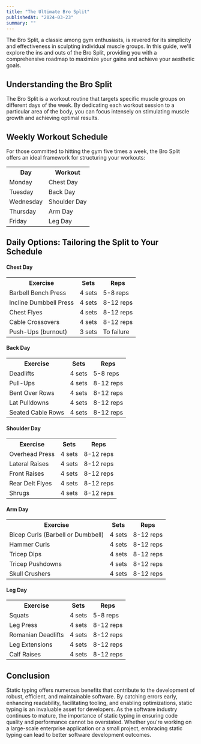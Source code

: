 ---
title: "The Ultimate Bro Split"
publishedAt: "2024-03-23"
summary: ""
---

The Bro Split, a classic among gym enthusiasts, is revered for its simplicity and effectiveness in sculpting individual muscle groups. In this guide, we'll explore the ins and outs of the Bro Split, providing you with a comprehensive roadmap to maximize your gains and achieve your aesthetic goals.

## Understanding the Bro Split

The Bro Split is a workout routine that targets specific muscle groups on different days of the week. By dedicating each workout session to a particular area of the body, you can focus intensely on stimulating muscle growth and achieving optimal results.

## Weekly Workout Schedule

For those committed to hitting the gym five times a week, the Bro Split offers an ideal framework for structuring your workouts:
<table>
  <tr>
    <th>Day</th>
    <th>Workout</th>
  </tr>
  <tr>
    <td>Monday</td>
    <td>Chest Day</td>
  </tr>
  <tr>
    <td>Tuesday</td>
    <td>Back Day</td>
  </tr>
  <tr>
    <td>Wednesday</td>
    <td>Shoulder Day</td>
  </tr>
  <tr>
    <td>Thursday</td>
    <td>Arm Day</td>
  </tr>
  <tr>
    <td>Friday</td>
    <td>Leg Day</td>
  </tr>
</table>

## Daily Options: Tailoring the Split to Your Schedule

#### Chest Day
<table>
  <tr>
    <th>Exercise</th>
    <th>Sets</th>
    <th>Reps</th>
  </tr>
  <tr>
    <td>Barbell Bench Press</td>
    <td>4 sets</td>
    <td>5-8 reps</td>
  </tr>
  <tr>
    <td>Incline Dumbbell Press</td>
    <td>4 sets</td>
    <td>8-12 reps</td>
  </tr>
  <tr>
    <td>Chest Flyes</td>
    <td>4 sets</td>
    <td>8-12 reps</td>
  </tr>
  <tr>
    <td>Cable Crossovers</td>
    <td>4 sets</td>
    <td>8-12 reps</td>
  </tr>
  <tr>
    <td>Push-Ups (burnout)</td>
    <td>3 sets</td>
    <td>To failure</td>
  </tr>
</table>

#### Back Day
<table>
  <tr>
    <th>Exercise</th>
    <th>Sets</th>
    <th>Reps</th>
  </tr>
  <tr>
    <td>Deadlifts</td>
    <td>4 sets</td>
    <td>5-8 reps</td>
  </tr>
  <tr>
    <td>Pull-Ups</td>
    <td>4 sets</td>
    <td>8-12 reps</td>
  </tr>
  <tr>
    <td>Bent Over Rows</td>
    <td>4 sets</td>
    <td>8-12 reps</td>
  </tr>
  <tr>
    <td>Lat Pulldowns</td>
    <td>4 sets</td>
    <td>8-12 reps</td>
  </tr>
  <tr>
    <td>Seated Cable Rows</td>
    <td>4 sets</td>
    <td>8-12 reps</td>
  </tr>
</table>

#### Shoulder Day
<table>
  <tr>
    <th>Exercise</th>
    <th>Sets</th>
    <th>Reps</th>
  </tr>
  <tr>
    <td>Overhead Press</td>
    <td>4 sets</td>
    <td>8-12 reps</td>
  </tr>
  <tr>
    <td>Lateral Raises</td>
    <td>4 sets</td>
    <td>8-12 reps</td>
  </tr>
  <tr>
    <td>Front Raises</td>
    <td>4 sets</td>
    <td>8-12 reps</td>
  </tr>
  <tr>
    <td>Rear Delt Flyes</td>
    <td>4 sets</td>
    <td>8-12 reps</td>
  </tr>
  <tr>
    <td>Shrugs</td>
    <td>4 sets</td>
    <td>8-12 reps</td>
  </tr>
</table>

#### Arm Day
<table>
  <tr>
    <th>Exercise</th>
    <th>Sets</th>
    <th>Reps</th>
  </tr>
  <tr>
    <td>Bicep Curls (Barbell or Dumbbell)</td>
    <td>4 sets</td>
    <td>8-12 reps</td>
  </tr>
  <tr>
    <td>Hammer Curls</td>
    <td>4 sets</td>
    <td>8-12 reps</td>
  </tr>
  <tr>
    <td>Tricep Dips</td>
    <td>4 sets</td>
    <td>8-12 reps</td>
  </tr>
  <tr>
    <td>Tricep Pushdowns</td>
    <td>4 sets</td>
    <td>8-12 reps</td>
  </tr>
  <tr>
    <td>Skull Crushers</td>
    <td>4 sets</td>
    <td>8-12 reps</td>
  </tr>
</table>

#### Leg Day
<table>
  <tr>
    <th>Exercise</th>
    <th>Sets</th>
    <th>Reps</th>
  </tr>
  <tr>
    <td>Squats</td>
    <td>4 sets</td>
    <td>5-8 reps</td>
  </tr>
  <tr>
    <td>Leg Press</td>
    <td>4 sets</td>
    <td>8-12 reps</td>
  </tr>
  <tr>
    <td>Romanian Deadlifts</td>
    <td>4 sets</td>
    <td>8-12 reps</td>
  </tr>
  <tr>
    <td>Leg Extensions</td>
    <td>4 sets</td>
    <td>8-12 reps</td>
  </tr>
  <tr>
    <td>Calf Raises</td>
    <td>4 sets</td>
    <td>8-12 reps</td>
  </tr>
</table>

## Conclusion

Static typing offers numerous benefits that contribute to the development of robust, efficient, and maintainable software. By catching errors early, enhancing readability, facilitating tooling, and enabling optimizations, static typing is an invaluable asset for developers. As the software industry continues to mature, the importance of static typing in ensuring code quality and performance cannot be overstated. Whether you're working on a large-scale enterprise application or a small project, embracing static typing can lead to better software development outcomes.

